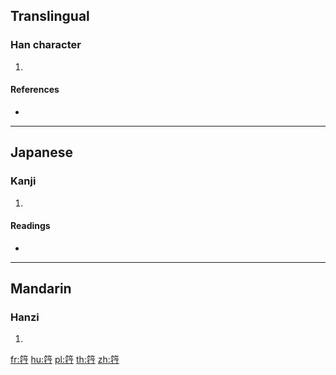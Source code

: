 {{character info/new}}
==Translingual==

===Han character===
{{Han char|rn=118|rad=竹|as=06|sn=12|four=|canj=HHON}}

# {{defn|Han|sort=竹06}}

====References====
* {{Han ref|kx=0883.170|dkj=26008|dj=1312.140|hdz=52967.060|uh=7B55|ud=31573}}

----

==Japanese==

===Kanji===
{{ja-kanji|grade=|rs=竹06}}

# {{defn|lang=ja|sort=竹06}}

====Readings====
* {{ja-readings|on=[[こう]] (kō), [[ぎょう]] (gyō), [[ぐう]] (gū)|kun=[[たけむしろ]] (takemushiro)|nanori=}}

----

==Mandarin==

===Hanzi===
{{cmn-hanzi|pin=[[háng]] ([[hang2]]), [[xíng]] ([[xing2]])|wg=hang<sup>2</sup>, hsing<sup>2</sup>}}

# {{defn|lang=cmn|sort=竹06}}

[[fr:筕]]
[[hu:筕]]
[[pl:筕]]
[[th:筕]]
[[zh:筕]]